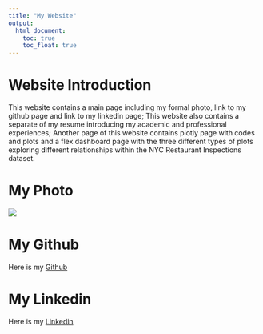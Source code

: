 ```yaml
---
title: "My Website"
output: 
  html_document:
    toc: true
    toc_float: true
---
```


#  Website Introduction
This website contains a main page including my formal photo, link to my github page and link to my linkedin page; This website also contains a separate of my resume introducing my academic and professional experiences; Another page of this website contains plotly page with codes and plots and a flex dashboard page with the three different types of plots exploring different relationships within the NYC Restaurant Inspections dataset. 


#  My Photo
![](digital photo.jpg)


#  My Github
Here is my [Github](https://github.com/weiran-zhang)


#  My Linkedin
Here is my [Linkedin](https://www.linkedin.com/in/蔚然-张-54616b193/)



